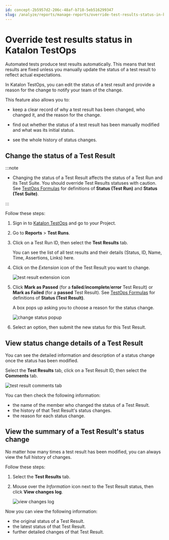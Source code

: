 ```yaml
---
id: concept-2b5957d2-206c-48af-b718-5eb516299347
slug: /analyze/reports/manage-reports/override-test-results-status-in-katalon-testops
---
```


# Override test results status in Katalon TestOps

Automated tests produce test results automatically. This means that test results are fixed unless you manually update the status of a test result to reflect actual expectations.

In Katalon TestOps, you can edit the status of a test result and provide a reason for the change to notify your team of the change.

This feature also allows you to:

-   keep a clear record of why a test result has been changed, who changed it, and the reason for the change.

-   find out whether the status of a test result has been manually modified and what was its initial status.

-   see the whole history of status changes.


## Change the status of a Test Result


:::note

-   Changing the status of a Test Result affects the status of a Test Run and its Test Suite. You should override Test Results statuses with caution. See [TestOps Formulas](/get-started/terminology-and-formulas#) for definitions of **Status \(Test Run\)** and **Status \(Test Suite\)**.


:::

Follow these steps:

1.  Sign in to [Katalon TestOps](https://testops.katalon.io/login) and go to your Project.

2.  Go to **Reports** &gt; **Test Runs**.

3.  Click on a Test Run ID, then select the **Test Results** tab.

    You can see the list of all test results and their details \(Status, ID, Name, Time, Assertions, Links\) here.

4.  Click on the *Extension* icon of the Test Result you want to change.

    <img src="https://github.com/katalon-studio/docs-images/raw/master/katalon-analytics/docs/testops-nov-release-override-test-result/extension-icon-change-test-result-status-2.png" alt="test result extension icon" />

5.  Click **Mark as Passed** \(for a **failed**/**incomplete**/**error** Test Result\) or **Mark as Failed** \(for a **passed** Test Result\). See [TestOps Formulas](/get-started/terminology-and-formulas#) for definitions of **Status \(Test Result\)**.

    A box pops up asking you to choose a reason for the status change.

    <img src="https://github.com/katalon-studio/docs-images/raw/master/katalon-analytics/docs/testops-nov-release-override-test-result/change-test-result-status-popup-2.png" alt="change status popup" />

6.  Select an option, then submit the new status for this Test Result.


## View status change details of a Test Result

You can see the detailed information and description of a status change once the status has been modified.

Select the **Test Results** tab, click on a Test Result ID, then select the **Comments** tab.

<img src="https://github.com/katalon-studio/docs-images/raw/master/katalon-analytics/docs/testops-nov-release-override-test-result/Description-2.png" alt="test result comments tab" />

You can then check the following information:

-   the name of the member who changed the status of a Test Result.
-   the history of that Test Result's status changes.
-   the reason for each status change.

## View the summary of a Test Result's status change

No matter how many times a test result has been modified, you can always view the full history of changes.

Follow these steps:

1.  Select the **Test Results** tab.

2.  Mouse over the *Information* icon next to the Test Result status, then click **View changes log**.

    <img src="https://github.com/katalon-studio/docs-images/raw/master/katalon-analytics/docs/testops-nov-release-override-test-result/View%2520key%2520information-2.png" alt="view changes log" />


Now you can view the following information:

-   the original status of a Test Result.
-   the latest status of that Test Result.
-   further detailed changes of that Test Result.